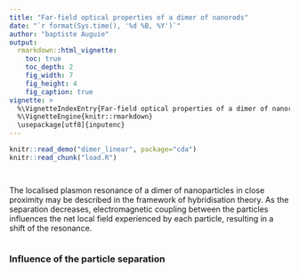 ```yaml
---
title: "Far-field optical properties of a dimer of nanorods"
date: "`r format(Sys.time(), '%d %B, %Y')`"
author: "baptiste Auguie"
output:
  rmarkdown::html_vignette:
    toc: true
    toc_depth: 2
    fig_width: 7
    fig_height: 4
    fig_caption: true
vignette: >
  %\VignetteIndexEntry{Far-field optical properties of a dimer of nanorods}
  %\VignetteEngine{knitr::rmarkdown}
  \usepackage[utf8]{inputenc}
---
```



```r
knitr::read_demo("dimer_linear", package="cda")
knitr::read_chunk("load.R")
```
```r
```
```r
```
The localised plasmon resonance of a dimer of nanoparticles in close proximity may be described in the framework of hybridisation theory. As the separation decreases, electromagnetic coupling between the particles influences the net local field experienced by each particle, resulting in a shift of the resonance. 

```r
```

### Influence of the particle separation

```r
```
